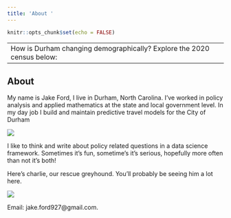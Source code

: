 ```yaml
---
title: 'About '
---
```


```r
knitr::opts_chunk$set(echo = FALSE)


```
---
How is Durham changing demographically? Explore the 2020 census below:
---


## About


My name is Jake Ford, I live in Durham, North Carolina. I've worked in policy analysis and applied mathematics at the state and local government level. In my day job I build and maintain predictive travel models for the City of Durham


![](IMG-3272.jpg) 


I like to think and write about policy related questions in a data science framework. Sometimes it's fun, sometime's it's serious, hopefully more often than not it's both! 


Here's charlie, our rescue greyhound. You'll probably be seeing him a lot here. 

![](IMG-3834.jpg) 


Email: jake.ford927@gmail.com. 




